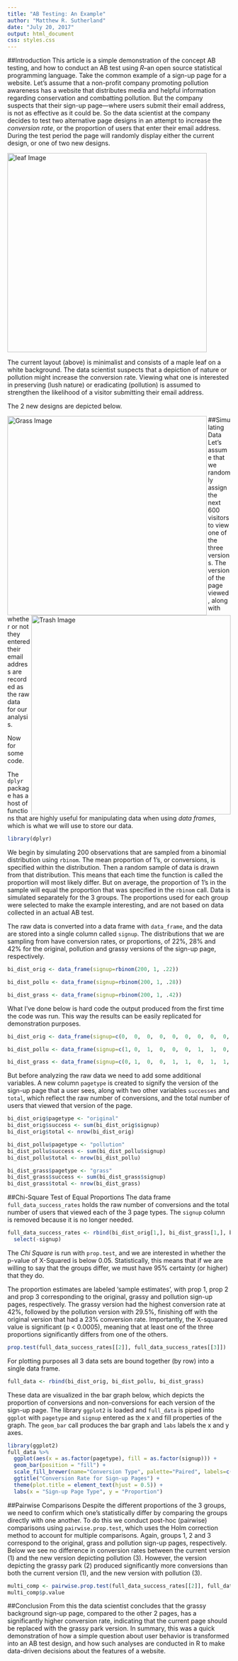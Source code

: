 ```yaml
---
title: "AB Testing: An Example"
author: "Matthew R. Sutherland"
date: "July 20, 2017"
output: html_document
css: styles.css
---
```

##Introduction
This article is a simple demonstration of the concept AB testing, and how to conduct an AB test using *R*--an open source statistical programming language. Take the common example of a sign-up page for a website. Let's assume that a non-profit company promoting pollution awareness has a website that distributes media and helpful information regarding conservation and combatting pollution. But the company suspects that their sign-up page—where users submit their email address, is not as effective as it could be. So the data scientist at the company decides to test two alternative page designs in an attempt to increase the *conversion rate*, or the proportion of users that enter their email address. During the test period the page will randomly display either the current design, or one of two new designs.  

<img src="grass_trash_imgs/original.jpeg" alt="leaf Image" align="middle" style="width: 450px;"/>

The current layout (above) is minimalist and consists of a maple leaf on a white background. The data scientist suspects that a depiction of nature or pollution might increase the conversion rate. Viewing what one is interested in preserving (lush nature) or eradicating (pollution) is assumed to strengthen the likelihood of a visitor submitting their email address. 

The 2 new designs are depicted below.

<img src="grass_trash_imgs/grass.jpeg" alt="Grass Image" align="left" style="width: 450px;"/>

<img src="grass_trash_imgs/trash.jpeg" alt="Trash Image" align="right" style="width: 450px;"/>

##Simulating Data
Let’s assume that we randomly assign the next 600 visitors to view one of the three versions. The version of the page viewed, along with whether or not they entered their email address are recorded as the raw data for our analysis. 

Now for some code.

The `dplyr` package has a host of functions that are highly useful for manipulating data when using *data frames*, which is what we will use to store our data. 
```r
library(dplyr)
```

We begin by simulating 200 observations that are sampled from a binomial distribution using `rbinom`. The mean proportion of 1’s, or conversions, is specified within the distribution. Then a random sample of data is drawn from that distribution. This means that each time the function is called the proportion will most likely differ. But on average, the proportion of 1’s in the sample will equal the proportion that was specified in the `rbinom` call. Data is simulated separately for the 3 groups. The proportions used for each group were selected to make the example interesting, and are not based on data collected in an actual AB test. 

The raw data is converted into a data frame with `data_frame`, and the data are stored into a single column called `signup`. The distributions that we are sampling from have conversion rates, or proportions, of 22%, 28% and 42% for the original, pollution and grassy versions of the sign-up page, respectively.

```r
bi_dist_orig <- data_frame(signup=rbinom(200, 1, .22))

bi_dist_pollu <- data_frame(signup=rbinom(200, 1, .28))

bi_dist_grass <- data_frame(signup=rbinom(200, 1, .42))
```

What I’ve done below is hard code the output produced from the first time the code was run. This way the results can be easily replicated for demonstration purposes.

```r
bi_dist_orig <- data_frame(signup=c(0,	0,	0,	0,	0,	0,	0,	0,	0,	0,	0,	0,	0,	0,	1,	0,	1,	0,	0,	1,	1,	0,	0,	0,	0,	1,	0,	0,	1,	1,	0,	0,	1,	0,	0,	0,	0,	1,	0,	0,	0,	1,	0,	0,	0,	0,	0,	1,	0,	0,	1,	1,	0,	0,	1,	0,	0,	0,	0,	0,	1,	0,	0,	0,	0,	0,	0,	1,	1,	1,	1,	0,	0,	0,	0,	0,	1,	0,	0,	0,	0,	0,	0,	0,	0,	0,	0,	0,	0,	0,	1,	0,	0,	0,	1,	0,	0,	0,	1,	0,	0,	0,	0,	0,	0,	1,	1,	0,	0,	0,	0,	0,	0,	0,	0,	0,	0,	0,	0,	0,	0,	0,	0,	0,	0,	0,	0,	0,	0,	0,	0,	1,	0,	0,	0,	1,	0,	0,	0,	0,	1,	1,	0,	1,	1,	0,	0,	0,	0,	0,	1,	0,	1,	0,	0,	0,	0,	0,	0,	1,	0,	0,	1,	0,	0,	0,	0,	0,	0,	0,	1,	0,	1,	0,	1,	0,	0,	0,	0,	0,	0,	0,	1,	1,	1,	0,	0,	0,	0,	1,	1,	0,	1,	0,	0,	0,	0,	1,	1,	0))

bi_dist_pollu <- data_frame(signup=c(1,	0,	1,	0,	0,	0,	1,	1,	0,	0,	0,	0,	0,	0,	1,	0,	1,	0,	0,	0,	0,	0,	0,	1,	0,	0,	1,	1,	1,	1,	0,	0,	1,	0,	1,	0,	0,	1,	0,	1,	0,	0,	0,	1,	1,	0,	1,	0,	0,	1,	0,	0,	1,	1,	0,	0,	0,	0,	0,	0,	0,	0,	0,	0,	0,	0,	1,	1,	0,	1,	0,	0,	0,	1,	0,	1,	0,	0,	0,	0,	0,	0,	1,	0,	0,	1,	1,	1,	0,	0,	0,	0,	1,	1,	1,	0,	0,	0,	0,	0,	0,	0,	0,	1,	1,	1,	1,	1,	1,	1,	0,	0,	0,	1,	0,	0,	0,	0,	0,	0,	0,	1,	0,	1,	0,	0,	0,	0,	0,	0,	0,	0,	1,	0,	0,	0,	0,	0,	0,	0,	0,	0,	1,	1,	0,	0,	0,	0,	1,	0,	0,	0,	0,	1,	0,	1,	1,	0,	0,	0,	0,	0,	1,	0,	0,	0,	0,	0,	0,	0,	0,	0,	0,	1,	0,	0,	0,	0,	1,	0,	1,	0,	1,	0,	0,	1,	0,	1,	1,	0,	0,	1,	0,	0,	0,	0,	0,	0,	0,	0))

bi_dist_grass <- data_frame(signup=c(0,	1,	0,	0,	1,	1,	0,	1,	1,	0,	0,	0,	0,	0,	0,	0,	0,	1,	0,	1,	1,	1,	0,	0,	0,	1,	1,	0,	0,	1,	1,	0,	1,	0,	0,	0,	0,	0,	0,	0,	0,	0,	0,	0,	1,	0,	0,	0,	1,	0,	0,	1,	0,	1,	0,	1,	1,	0,	1,	1,	0,	0,	1,	0,	1,	0,	1,	0,	1,	1,	1,	1,	1,	0,	0,	1,	0,	0,	1,	0,	0,	1,	1,	0,	0,	0,	1,	1,	1,	1,	0,	1,	1,	1,	0,	1,	0,	1,	0,	0,	1,	0,	0,	0,	1,	1,	0,	0,	1,	1,	1,	0,	1,	1,	1,	1,	0,	0,	0,	1,	0,	1,	1,	0,	0,	1,	0,	0,	0,	1,	1,	0,	0,	1,	1,	0,	0,	0,	1,	0,	1,	0,	0,	0,	1,	0,	0,	1,	1,	0,	1,	0,	0,	1,	0,	0,	1,	1,	0,	0,	0,	1,	1,	0,	0,	0,	0,	1,	0,	1,	1,	0,	0,	0,	1,	1,	1,	0,	1,	0,	1,	0,	1,	0,	0,	0,	0,	0,	1,	0,	1,	0,	0,	0,	0,	0,	0,	1,	0,	0))
```

But before analyzing the raw data we need to add some additional variables. A new column `pagetype` is created to signify the version of the sign-up page that a user sees, along with two other variables `successes` and `total`, which reflect the raw number of conversions, and the total number of users that viewed that version of the page.  

```r
bi_dist_orig$pagetype <- "original"
bi_dist_orig$success <- sum(bi_dist_orig$signup)
bi_dist_orig$total <- nrow(bi_dist_orig)

bi_dist_pollu$pagetype <- "pollution"
bi_dist_pollu$success <- sum(bi_dist_pollu$signup)
bi_dist_pollu$total <- nrow(bi_dist_pollu)

bi_dist_grass$pagetype <- "grass"
bi_dist_grass$success <- sum(bi_dist_grass$signup)
bi_dist_grass$total <- nrow(bi_dist_grass)
```

##Chi-Square Test of Equal Proportions
The data frame `full_data_success_rates` holds the raw number of conversions and the total number of users that viewed each of the 3 page types. The `signup` column is removed because it is no longer needed. 

```r
full_data_success_rates <- rbind(bi_dist_orig[1,], bi_dist_grass[1,], bi_dist_pollu[1,]) %>%
  select(-signup)
```

The *Chi Square* is run with `prop.test`, and we are interested in whether the p-value of X-Squared is below 0.05. Statistically, this means that if we are willing to say that the groups differ, we must have 95% certainty (or higher) that they do.  

The proportion estimates are labeled ‘sample estimates’, with prop 1, prop 2 and prop 3 corresponding to the original, grassy and pollution sign-up pages, respectively. The grassy version had the highest conversion rate at 42%, followed by the pollution version with 29.5%, finishing off with the original version that had a 23% conversion rate.  Importantly, the X-squared value is significant (p < 0.0005), meaning that at least one of the three proportions significantly differs from one of the others. 

```r
prop.test(full_data_success_rates[[2]], full_data_success_rates[[3]])
```

For plotting purposes all 3 data sets are bound together (by row) into a single data frame.

```r
full_data <- rbind(bi_dist_orig, bi_dist_pollu, bi_dist_grass)
```

These data are visualized in the bar graph below, which depicts the proportion of conversions and non-conversions for each version of the sign-up page. The library `ggplot2` is loaded and `full_data` is piped into `ggplot` with `pagetype` and `signup` entered as the x and fill properties of the graph. The `geom_bar` call produces the bar graph and `labs` labels the x and y axes. 

```r
library(ggplot2)
full_data %>%
  ggplot(aes(x = as.factor(pagetype), fill = as.factor(signup))) + 
  geom_bar(position = "fill") + 
  scale_fill_brewer(name="Conversion Type", palette="Paired", labels=c("No Conversion","Conversion")) +
  ggtitle("Conversion Rate for Sign-up Pages") + 
  theme(plot.title = element_text(hjust = 0.5)) +
  labs(x = "Sign-up Page Type", y = "Proportion")
```

##Pairwise Comparisons
Despite the different proportions of the 3 groups, we need to confirm which one’s statistically differ by comparing the groups directly with one another. To do this we conduct post-hoc (pairwise) comparisons using ` pairwise.prop.test `, which uses the Holm correction method to account for multiple comparisons. Again, groups 1, 2 and 3 correspond to the original, grass and pollution sign-up pages, respectively. Below we see no difference in conversion rates between the current version (1) and the new version depicting pollution (3). However, the version depicting the grassy park (2) produced significantly more conversions than both the current version (1), and the new version with pollution (3). 

```r
multi_comp <- pairwise.prop.test(full_data_success_rates[[2]], full_data_success_rates[[3]])
multi_comp$p.value

```

##Conclusion
From this the data scientist concludes that the grassy background sign-up page, compared to the other 2 pages, has a significantly higher conversion rate, indicating that the current page should be replaced with the grassy park version. In summary, this was a quick demonstration of how a simple question about user behavior is transformed into an AB test design, and how such analyses are conducted in R to make data-driven decisions about the features of a website. 




